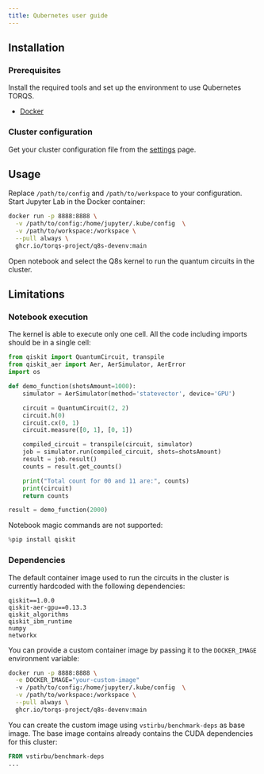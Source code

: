 ```yaml
---
title: Qubernetes user guide
---
```


## Installation

### Prerequisites

Install the required tools and set up the environment to use Qubernetes TORQS.

- [Docker](https://www.docker.com/get-started)

### Cluster configuration

Get your cluster configuration file from the [settings](/account/settings) page.

## Usage

Replace `/path/to/config` and `/path/to/workspace` to your configuration. Start Jupyter Lab in the Docker container:

```sh
docker run -p 8888:8888 \
  -v /path/to/config:/home/jupyter/.kube/config  \
  -v /path/to/workspace:/workspace \
  --pull always \
  ghcr.io/torqs-project/q8s-devenv:main
```

Open notebook and select the Q8s kernel to run the quantum circuits in the cluster.

## Limitations

### Notebook execution

The kernel is able to execute only one cell. All the code including imports should be in a single cell:

```python
from qiskit import QuantumCircuit, transpile
from qiskit_aer import Aer, AerSimulator, AerError
import os

def demo_function(shotsAmount=1000):
    simulator = AerSimulator(method='statevector', device='GPU')

    circuit = QuantumCircuit(2, 2)
    circuit.h(0)
    circuit.cx(0, 1)
    circuit.measure([0, 1], [0, 1])

    compiled_circuit = transpile(circuit, simulator)
    job = simulator.run(compiled_circuit, shots=shotsAmount)
    result = job.result()
    counts = result.get_counts()

    print("Total count for 00 and 11 are:", counts)
    print(circuit)
    return counts

result = demo_function(2000)
```

Notebook magic commands are not supported:

```python
%pip install qiskit
```

### Dependencies

The default container image used to run the circuits in the cluster is currently hardcoded with the following dependencies:

```
qiskit==1.0.0
qiskit-aer-gpu==0.13.3
qiskit_algorithms
qiskit_ibm_runtime
numpy
networkx
```

You can provide a custom container image by passing it to the `DOCKER_IMAGE` environment variable:

```sh
docker run -p 8888:8888 \
  -e DOCKER_IMAGE="your-custom-image"
  -v /path/to/config:/home/jupyter/.kube/config  \
  -v /path/to/workspace:/workspace \
  --pull always \
  ghcr.io/torqs-project/q8s-devenv:main
```

You can create the custom image using `vstirbu/benchmark-deps` as base image. The base image contains already contains the CUDA dependencies for this cluster:

```Dockerfile
FROM vstirbu/benchmark-deps
...
```
